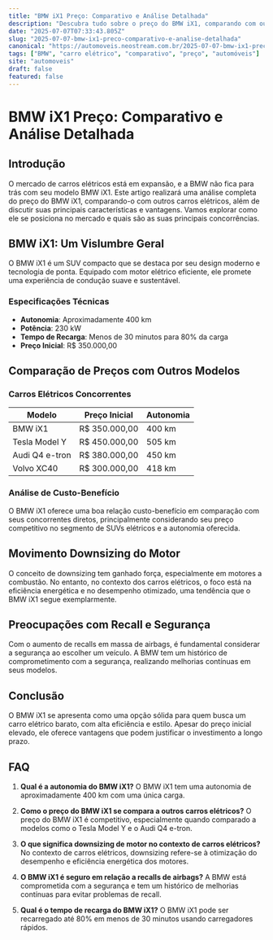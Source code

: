 ```yaml
---
title: "BMW iX1 Preço: Comparativo e Análise Detalhada"
description: "Descubra tudo sobre o preço do BMW iX1, comparando com outros modelos de carros elétricos e suas especificações."
date: "2025-07-07T07:33:43.805Z"
slug: "2025-07-07-bmw-ix1-preco-comparativo-e-analise-detalhada"
canonical: "https://automoveis.neostream.com.br/2025-07-07-bmw-ix1-preco-comparativo-e-analise-detalhada"
tags: ["BMW", "carro elétrico", "comparativo", "preço", "automóveis"]
site: "automoveis"
draft: false
featured: false
---
```


# BMW iX1 Preço: Comparativo e Análise Detalhada

## Introdução

O mercado de carros elétricos está em expansão, e a BMW não fica para trás com seu modelo BMW iX1. Este artigo realizará uma análise completa do preço do BMW iX1, comparando-o com outros carros elétricos, além de discutir suas principais características e vantagens. Vamos explorar como ele se posiciona no mercado e quais são as suas principais concorrências.

## BMW iX1: Um Vislumbre Geral

O BMW iX1 é um SUV compacto que se destaca por seu design moderno e tecnologia de ponta. Equipado com motor elétrico eficiente, ele promete uma experiência de condução suave e sustentável.

### Especificações Técnicas

- **Autonomia**: Aproximadamente 400 km
- **Potência**: 230 kW
- **Tempo de Recarga**: Menos de 30 minutos para 80% da carga
- **Preço Inicial**: R$ 350.000,00

## Comparação de Preços com Outros Modelos

### Carros Elétricos Concorrentes

| Modelo          | Preço Inicial | Autonomia |
|-----------------|---------------|-----------|
| BMW iX1         | R$ 350.000,00 | 400 km    |
| Tesla Model Y   | R$ 450.000,00 | 505 km    |
| Audi Q4 e-tron  | R$ 380.000,00 | 450 km    |
| Volvo XC40      | R$ 300.000,00 | 418 km    |

### Análise de Custo-Benefício

O BMW iX1 oferece uma boa relação custo-benefício em comparação com seus concorrentes diretos, principalmente considerando seu preço competitivo no segmento de SUVs elétricos e a autonomia oferecida.

## Movimento Downsizing do Motor

O conceito de downsizing tem ganhado força, especialmente em motores a combustão. No entanto, no contexto dos carros elétricos, o foco está na eficiência energética e no desempenho otimizado, uma tendência que o BMW iX1 segue exemplarmente.

## Preocupações com Recall e Segurança

Com o aumento de recalls em massa de airbags, é fundamental considerar a segurança ao escolher um veículo. A BMW tem um histórico de comprometimento com a segurança, realizando melhorias contínuas em seus modelos.

## Conclusão

O BMW iX1 se apresenta como uma opção sólida para quem busca um carro elétrico barato, com alta eficiência e estilo. Apesar do preço inicial elevado, ele oferece vantagens que podem justificar o investimento a longo prazo.

## FAQ

1. **Qual é a autonomia do BMW iX1?**
   O BMW iX1 tem uma autonomia de aproximadamente 400 km com uma única carga.

2. **Como o preço do BMW iX1 se compara a outros carros elétricos?**
   O preço do BMW iX1 é competitivo, especialmente quando comparado a modelos como o Tesla Model Y e o Audi Q4 e-tron.

3. **O que significa downsizing de motor no contexto de carros elétricos?**
   No contexto de carros elétricos, downsizing refere-se à otimização do desempenho e eficiência energética dos motores.

4. **O BMW iX1 é seguro em relação a recalls de airbags?**
   A BMW está comprometida com a segurança e tem um histórico de melhorias contínuas para evitar problemas de recall.

5. **Qual é o tempo de recarga do BMW iX1?**
   O BMW iX1 pode ser recarregado até 80% em menos de 30 minutos usando carregadores rápidos.
